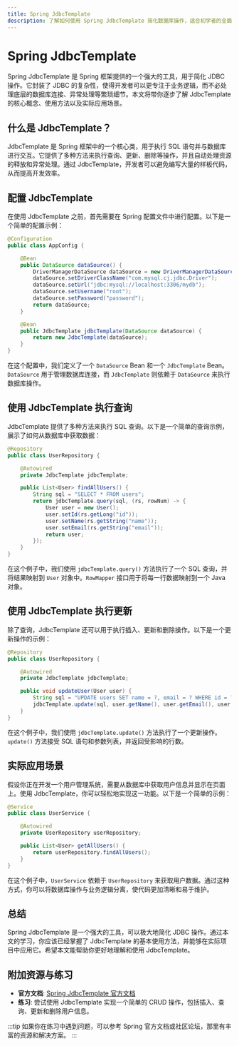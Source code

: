 ```yaml
---
title: Spring JdbcTemplate
description: 了解如何使用 Spring JdbcTemplate 简化数据库操作，适合初学者的全面指南。
---
```


# Spring JdbcTemplate

Spring JdbcTemplate 是 Spring 框架提供的一个强大的工具，用于简化 JDBC 操作。它封装了 JDBC 的复杂性，使得开发者可以更专注于业务逻辑，而不必处理底层的数据库连接、异常处理等繁琐细节。本文将带你逐步了解 JdbcTemplate 的核心概念、使用方法以及实际应用场景。

## 什么是 JdbcTemplate？

JdbcTemplate 是 Spring 框架中的一个核心类，用于执行 SQL 语句并与数据库进行交互。它提供了多种方法来执行查询、更新、删除等操作，并且自动处理资源的释放和异常处理。通过 JdbcTemplate，开发者可以避免编写大量的样板代码，从而提高开发效率。

## 配置 JdbcTemplate

在使用 JdbcTemplate 之前，首先需要在 Spring 配置文件中进行配置。以下是一个简单的配置示例：

```java
@Configuration
public class AppConfig {

    @Bean
    public DataSource dataSource() {
        DriverManagerDataSource dataSource = new DriverManagerDataSource();
        dataSource.setDriverClassName("com.mysql.cj.jdbc.Driver");
        dataSource.setUrl("jdbc:mysql://localhost:3306/mydb");
        dataSource.setUsername("root");
        dataSource.setPassword("password");
        return dataSource;
    }

    @Bean
    public JdbcTemplate jdbcTemplate(DataSource dataSource) {
        return new JdbcTemplate(dataSource);
    }
}
```

在这个配置中，我们定义了一个 `DataSource` Bean 和一个 `JdbcTemplate` Bean。`DataSource` 用于管理数据库连接，而 `JdbcTemplate` 则依赖于 `DataSource` 来执行数据库操作。

## 使用 JdbcTemplate 执行查询

JdbcTemplate 提供了多种方法来执行 SQL 查询。以下是一个简单的查询示例，展示了如何从数据库中获取数据：

```java
@Repository
public class UserRepository {

    @Autowired
    private JdbcTemplate jdbcTemplate;

    public List<User> findAllUsers() {
        String sql = "SELECT * FROM users";
        return jdbcTemplate.query(sql, (rs, rowNum) -> {
            User user = new User();
            user.setId(rs.getLong("id"));
            user.setName(rs.getString("name"));
            user.setEmail(rs.getString("email"));
            return user;
        });
    }
}
```

在这个例子中，我们使用 `jdbcTemplate.query()` 方法执行了一个 SQL 查询，并将结果映射到 `User` 对象中。`RowMapper` 接口用于将每一行数据映射到一个 Java 对象。

## 使用 JdbcTemplate 执行更新

除了查询，JdbcTemplate 还可以用于执行插入、更新和删除操作。以下是一个更新操作的示例：

```java
@Repository
public class UserRepository {

    @Autowired
    private JdbcTemplate jdbcTemplate;

    public void updateUser(User user) {
        String sql = "UPDATE users SET name = ?, email = ? WHERE id = ?";
        jdbcTemplate.update(sql, user.getName(), user.getEmail(), user.getId());
    }
}
```

在这个例子中，我们使用 `jdbcTemplate.update()` 方法执行了一个更新操作。`update()` 方法接受 SQL 语句和参数列表，并返回受影响的行数。

## 实际应用场景

假设你正在开发一个用户管理系统，需要从数据库中获取用户信息并显示在页面上。使用 JdbcTemplate，你可以轻松地实现这一功能。以下是一个简单的示例：

```java
@Service
public class UserService {

    @Autowired
    private UserRepository userRepository;

    public List<User> getAllUsers() {
        return userRepository.findAllUsers();
    }
}
```

在这个例子中，`UserService` 依赖于 `UserRepository` 来获取用户数据。通过这种方式，你可以将数据库操作与业务逻辑分离，使代码更加清晰和易于维护。

## 总结

Spring JdbcTemplate 是一个强大的工具，可以极大地简化 JDBC 操作。通过本文的学习，你应该已经掌握了 JdbcTemplate 的基本使用方法，并能够在实际项目中应用它。希望本文能帮助你更好地理解和使用 JdbcTemplate。

## 附加资源与练习

- **官方文档**: [Spring JdbcTemplate 官方文档](https://docs.spring.io/spring-framework/docs/current/reference/html/data-access.html#jdbc-JdbcTemplate)
- **练习**: 尝试使用 JdbcTemplate 实现一个简单的 CRUD 操作，包括插入、查询、更新和删除用户信息。

:::tip
如果你在练习中遇到问题，可以参考 Spring 官方文档或社区论坛，那里有丰富的资源和解决方案。
:::